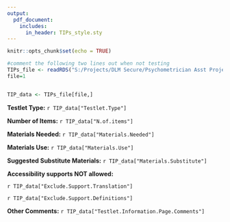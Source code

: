 ```yaml
---
output: 
  pdf_document:
    includes:
      in_header: TIPs_style.sty
---
```


```r
knitr::opts_chunk$set(echo = TRUE)

#comment the following two lines out when not testing
TIPs_file <- readRDS("S:/Projects/DLM Secure/Psychometrician Asst Projects/Jennifer Projects/TIPs Automation/test_TIPs_file.rds")
file=1


TIP_data <- TIPs_file[file,]

```

\begin{center}
\textit{\textbf{This is a secure testing document. Do not reproduce or redistribute. Shred after use.}}
\medskip

\begin{tabu} to 1.0\textwidth {  X[l]  X[l]  } 
 \multirow{2}{*}{\includegraphics[height=3cm]{dlm_logo}} & `r TIP_data["Operational.Form.Name"]` \\ [3mm]
 \hfill & \textbf{Testlet Information Page:} `r TIP_data["filename"]` \\ [3mm]
\end{tabu}
\end{center}

\hrulefill
\bigskip

**Testlet Type:** `r TIP_data["Testlet.Type"]`
\medskip

**Number of Items:** `r TIP_data["N.of.items"]`
\medskip

**Materials Needed:** `r TIP_data["Materials.Needed"]`
\medskip

**Materials Use:** `r TIP_data["Materials.Use"]`
\medskip

**Suggested Substitute Materials:** `r TIP_data["Materials.Substitute"]`
\medskip

\renewcommand{\arraystretch}{1.5}

\begin{center}
\begin{tabu} to 1.0\textwidth { | X[l]  X[l] | } 
 \hline
 \hfill & \hfill \\
 \textbf{DLM Text Title:} `r TIP_data["DLM.Text.Name"]` & \\ 
 \textbf{Type of Text:} `r TIP_data["Type.of.Text"]`  & \textbf{Familiar?} `r TIP_data["Familiar"]` \\ 
 \textbf{DLM Source Book:} `r TIP_data["Sourcebook"]`  &  \\ 
 \hfill & \hfill \\
 \hline
\end{tabu}
\end{center}

\bigskip

**Accessibility supports NOT allowed:** 

`r TIP_data["Exclude.Support.Translation"]`

`r TIP_data["Exclude.Support.Definitions"]`

\bigskip


**Other Comments:** `r TIP_data["Testlet.Information.Page.Comments"]`


